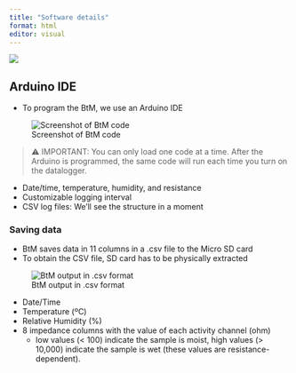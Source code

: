 ```yaml
---
title: "Software details"
format: html
editor: visual
---
```


::: banner
![](img/code-header.png)
:::

## Arduino IDE

-   To program the BtM, we use an Arduino IDE

![Screenshot of BtM code](img/arduino-ide.png)

> ⚠️ IMPORTANT: You can only load one code at a time. After the Arduino is programmed, the same code will run each time you turn on the datalogger.

-   Date/time, temperature, humidity, and resistance
-   Customizable logging interval
-   CSV log files: We'll see the structure in a moment

### Saving data

-   BtM saves data in 11 columns in a .csv file to the Micro SD card
-   To obtain the CSV file, SD card has to be physically extracted

![BtM output in .csv format](img/btm-csv-output.png)

-   Date/Time
-   Temperature (ºC)
-   Relative Humidity (%)
-   8 impedance columns with the value of each activity channel (ohm)
    -   low values (\< 100) indicate the sample is moist, high values (\> 10,000) indicate the sample is wet (these values are resistance-dependent).
